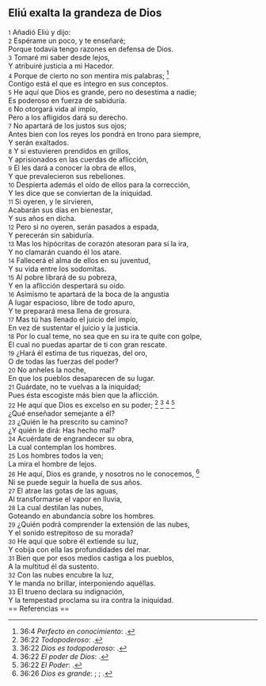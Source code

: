 == Eliú exalta la grandeza de Dios ==

{{anchor|1}} <small>1</small> Añadió Eliú y dijo:<br>
{{anchor|2}} <small>2</small> Espérame un poco, y te enseñaré;<br>
Porque todavía tengo razones en defensa de Dios.<br>
{{anchor|3}} <small>3</small> Tomaré mi saber desde lejos,<br>
Y atribuiré justicia a mi Hacedor.<br>
{{anchor|4}} <small>4</small> Porque de cierto no son mentira mis palabras; <ref>36:4 ''Perfecto en conocimiento'': {{lib|LU|3|3|1}}.</ref><br>
Contigo está el que es íntegro en sus conceptos.<br>
{{anchor|5}} <small>5</small> He aquí que Dios es grande, pero no desestima a nadie;<br>
Es poderoso en fuerza de sabiduría.<br>
{{anchor|6}} <small>6</small> No otorgará vida al impío,<br>
Pero a los afligidos dará su derecho.<br>
{{anchor|7}} <small>7</small> No apartará de los justos sus ojos;<br>
Antes bien con los reyes los pondrá en trono para siempre,<br>
Y serán exaltados.<br>
{{anchor|8}} <small>8</small> Y si estuvieren prendidos en grillos,<br>
Y aprisionados en las cuerdas de aflicción,<br>
{{anchor|9}} <small>9</small> El les dará a conocer la obra de ellos,<br>
Y que prevalecieron sus rebeliones.<br>
{{anchor|10}} <small>10</small> Despierta además el oído de ellos para la corrección,<br>
Y les dice que se conviertan de la iniquidad.<br>
{{anchor|11}} <small>11</small> Si oyeren, y le sirvieren,<br>
Acabarán sus días en bienestar,<br>
Y sus años en dicha.<br>
{{anchor|12}} <small>12</small> Pero si no oyeren, serán pasados a espada,<br>
Y perecerán sin sabiduría.<br>
{{anchor|13}} <small>13</small> Mas los hipócritas de corazón atesoran para sí la ira,<br>
Y no clamarán cuando él los atare.<br>
{{anchor|14}} <small>14</small> Fallecerá el alma de ellos en su juventud,<br>
Y su vida entre los sodomitas.<br>
{{anchor|15}} <small>15</small> Al pobre librará de su pobreza,<br>
Y en la aflicción despertará su oído.<br>
{{anchor|16}} <small>16</small> Asimismo te apartará de la boca de la angustia<br>
A lugar espacioso, libre de todo apuro,<br>
Y te preparará mesa llena de grosura.<br>
{{anchor|17}} <small>17</small> Mas tú has llenado el juicio del impío,<br>
En vez de sustentar el juicio y la justicia.<br>
{{anchor|18}} <small>18</small> Por lo cual teme, no sea que en su ira te quite con golpe,<br>
El cual no puedas apartar de ti con gran rescate.<br>
{{anchor|19}} <small>19</small> ¿Hará él estima de tus riquezas, del oro,<br>
O de todas las fuerzas del poder?<br>
{{anchor|20}} <small>20</small> No anheles la noche,<br>
En que los pueblos desaparecen de su lugar.<br>
{{anchor|21}} <small>21</small> Guárdate, no te vuelvas a la iniquidad;<br>
Pues ésta escogiste más bien que la aflicción.<br>
{{anchor|22}} <small>22</small> He aquí que Dios es excelso en su poder; <ref>36:22 ''Todopoderoso'': {{lib|LU|142|3|7}}.</ref> <ref>36:22 ''Dios es todopoderoso'': {{lib|LU|131|10|3}}.</ref> <ref>36:22 ''El poder de Dios'': {{lib|LU|1|1|4}}.</ref> <ref>36:22 ''El Poder'': {{lib|LU|131|10|6}}.</ref><br>
¿Qué enseñador semejante a él?<br>
{{anchor|23}} <small>23</small> ¿Quién le ha prescrito su camino?<br>
¿Y quién le dirá: Has hecho mal?<br>
{{anchor|24}} <small>24</small> Acuérdate de engrandecer su obra,<br>
La cual contemplan los hombres.<br>
{{anchor|25}} <small>25</small> Los hombres todos la ven;<br>
La mira el hombre de lejos.<br>
{{anchor|26}} <small>26</small> He aquí, Dios es grande, y nosotros no le conocemos, <ref>36:26 ''Dios es grande'': {{lib|LU|28|6|21}}; {{lib|LU|2|1|1}}; {{lib|LU|96|6|4}}.</ref><br>
Ni se puede seguir la huella de sus años.<br>
{{anchor|27}} <small>27</small> El atrae las gotas de las aguas,<br>
Al transformarse el vapor en lluvia,<br>
{{anchor|28}} <small>28</small> La cual destilan las nubes,<br>
Goteando en abundancia sobre los hombres.<br>
{{anchor|29}} <small>29</small> ¿Quién podrá comprender la extensión de las nubes,<br>
Y el sonido estrepitoso de su morada?<br>
{{anchor|30}} <small>30</small> He aquí que sobre él extiende su luz,<br>
Y cobija con ella las profundidades del mar.<br>
{{anchor|31}} <small>31</small> Bien que por esos medios castiga a los pueblos,<br>
A la multitud él da sustento.<br>
{{anchor|32}} <small>32</small> Con las nubes encubre la luz,<br>
Y le manda no brillar, interponiendo aquéllas.<br>
{{anchor|33}} <small>33</small> El trueno declara su indignación,<br>
Y la tempestad proclama su ira contra la iniquidad.<br>
== Referencias ==

<references />
